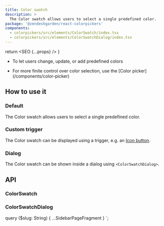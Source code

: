 ```yaml
---
title: Color swatch
description: >
  The Color swatch allows users to select a single predefined color.
package: '@zendeskgarden/react-colorpickers'
components:
  - colorpickers/src/elements/ColorSwatch/index.tsx
  - colorpickers/src/elements/ColorSwatchDialog/index.tsx
---
```



  return <SEO {...props} />
}

<Usage>
  <Use>
    <ul>
      <li>To let users change, update, or add predefined colors</li>
    </ul>
  </Use>
  <Misuse>
    <ul>
      <li>
        <Markdown>
          For more finite control over color selection, use the [Color
          picker](/components/color-picker)
        </Markdown>
      </li>
    </ul>
  </Misuse>
</Usage>

## How to use it

### Default

The Color swatch allows users to select a single predefined color.


<CodeExample code={ColorSwatchDefaultCode}>
  <ColorSwatchDefault />
</CodeExample>

### Custom trigger

The Color swatch can be displayed using a trigger, e.g. an [Icon button](/components/icon-button).


<CodeExample code={ColorSwatchCustomTriggerCode}>
  <ColorSwatchCustomTrigger />
</CodeExample>

### Dialog

The Color swatch can be shown inside a dialog using `<ColorSwatchDialog>`.


<CodeExample code={ColorSwatchDialogCode}>
  <ColorSwatchDialog />
</CodeExample>

## API

### ColorSwatch

<Component components={props.data.mdx.components} componentName="colorswatch" />

<PropSheet components={props.data.mdx.components} componentName="colorswatch" />

### ColorSwatchDialog

<Component components={props.data.mdx.components} componentName="colorswatchdialog" />

<PropSheet components={props.data.mdx.components} componentName="colorswatchdialog" />


  query ($slug: String) {
    ...SidebarPageFragment
  }
`;
